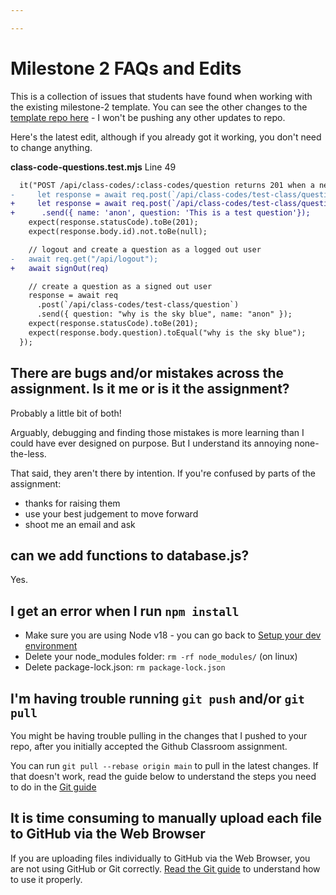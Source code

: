 ```yaml
---

---
```

# Milestone 2 FAQs and Edits

This is a collection of issues that students have found when working with the existing milestone-2 template. You can see the other changes to the [template repo here](https://github.com/2024-ctech-cs5356/milestone-2-template/commits/main/) - I won't be pushing any other updates to repo.

Here's the latest edit, although if you already got it working, you don't need to change anything.

**class-code-questions.test.mjs** Line 49

```diff
  it("POST /api/class-codes/:class-codes/question returns 201 when a new question is created", async () => {
-     let response = await req.post(`/api/class-codes/test-class/question`);
+     let response = await req.post(`/api/class-codes/test-class/question`)
+      .send({ name: 'anon', question: 'This is a test question'});
    expect(response.statusCode).toBe(201);
    expect(response.body.id).not.toBe(null);

    // logout and create a question as a logged out user
-   await req.get("/api/logout");
+   await signOut(req)

    // create a question as a signed out user
    response = await req
      .post(`/api/class-codes/test-class/question`)
      .send({ question: "why is the sky blue", name: "anon" });
    expect(response.statusCode).toBe(201);
    expect(response.body.question).toEqual("why is the sky blue");
  });
```

## There are bugs and/or mistakes across the assignment. Is it me or is it the assignment?

Probably a little bit of both!

Arguably, debugging and finding those mistakes is more learning than I could have ever designed on purpose. But I understand its annoying none-the-less.

That said, they aren't there by intention. If you're confused by parts of the assignment:
* thanks for raising them
* use your best judgement to move forward
* shoot me an email and ask

## can we add functions to database.js?

Yes.

## I get an error when I run `npm install`

* Make sure you are using Node v18 - you can go back to [Setup your dev environment](./../getting-started/setup-dev-environment.md)
* Delete your node_modules folder: `rm -rf node_modules/` (on linux)
* Delete package-lock.json: `rm package-lock.json`

## I'm having trouble running `git push` and/or `git pull`

You might be having trouble pulling in the changes that I pushed to your repo, after you initially accepted the Github Classroom assignment.

You can run `git pull --rebase origin main` to pull in the latest changes. If that doesn't work, read the guide below to understand the steps you need to do in the [Git guide](https://github.com/git-guides/git-pull)

## It is time consuming to manually upload each file to GitHub via the Web Browser

If you are uploading files individually to GitHub via the Web Browser, you are not using GitHub or Git correctly. [Read the Git guide](https://github.com/git-guides) to understand how to use it properly.
